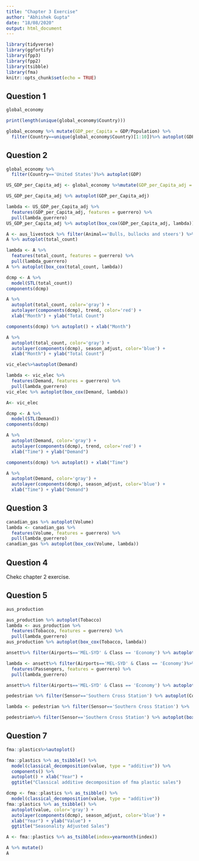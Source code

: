 ```yaml
---
title: "Chapter 3 Exercise"
author: "Abhishek Gupta"
date: "18/08/2020"
output: html_document
---
```


```r
library(tidyverse)
library(ggfortify)
library(fpp3)
library(fpp2)
library(tsibble)
library(fma)
knitr::opts_chunk$set(echo = TRUE)
```

## Question 1

```r
global_economy
```
```r
print(length(unique(global_economy$Country)))

global_economy %>% mutate(GDP_per_Capita = GDP/Population) %>%
  filter(Country==unique(global_economy$Country)[1:10])%>% autoplot(GDP_per_Capita)
```
## Question 2

```r
global_economy %>%
  filter(Country=='United States')%>% autoplot(GDP)
```
```r
US_GDP_per_Capita_adj <- global_economy %>%mutate(GDP_per_Capita_adj = GDP/(Population*CPI))%>%filter(Country=='United States')

US_GDP_per_Capita_adj %>% autoplot(GDP_per_Capita_adj)
```
```r
lambda <- US_GDP_per_Capita_adj %>%
  features(GDP_per_Capita_adj, features = guerrero) %>%
  pull(lambda_guerrero)
US_GDP_per_Capita_adj %>% autoplot(box_cox(GDP_per_Capita_adj, lambda))
```
```r
A <- aus_livestock %>% filter(Animal=='Bulls, bullocks and steers') %>% index_by(Month) %>% summarize(total_count=sum(Count))
A %>% autoplot(total_count)
```
```r
lambda <- A %>%
  features(total_count, features = guerrero) %>%
  pull(lambda_guerrero)
A %>% autoplot(box_cox(total_count, lambda))
```
```r
dcmp <- A %>%
  model(STL(total_count))
components(dcmp)
```
```r
A %>%
  autoplot(total_count, color='gray') +
  autolayer(components(dcmp), trend, color='red') +
  xlab("Month") + ylab("Total Count")
```
```r
components(dcmp) %>% autoplot() + xlab("Month")
```
```r
A %>%
  autoplot(total_count, color='gray') +
  autolayer(components(dcmp), season_adjust, color='blue') +
  xlab("Month") + ylab("Total Count")
```
```r
vic_elec%>%autoplot(Demand)
```
```r
lambda <- vic_elec %>%
  features(Demand, features = guerrero) %>%
  pull(lambda_guerrero)
vic_elec %>% autoplot(box_cox(Demand, lambda))

A<- vic_elec
```
```r
dcmp <- A %>%
  model(STL(Demand))
components(dcmp)
```

```r
A %>%
  autoplot(Demand, color='gray') +
  autolayer(components(dcmp), trend, color='red') +
  xlab("Time") + ylab("Demand")
```
```r
components(dcmp) %>% autoplot() + xlab("Time")
```

```r
A %>%
  autoplot(Demand, color='gray') +
  autolayer(components(dcmp), season_adjust, color='blue') +
  xlab("Time") + ylab("Demand")
```
## Question 3

```r
canadian_gas %>% autoplot(Volume)
lambda <- canadian_gas %>%
  features(Volume, features = guerrero) %>%
  pull(lambda_guerrero)
canadian_gas %>% autoplot(box_cox(Volume, lambda))
```

## Question 4

Chekc chapter 2 exercise.

## Question 5

```r
aus_production

aus_production %>% autoplot(Tobacco)
lambda <- aus_production %>%
  features(Tobacco, features = guerrero) %>%
  pull(lambda_guerrero)
aus_production %>% autoplot(box_cox(Tobacco, lambda))
```
```r
ansett%>% filter(Airports=='MEL-SYD' & Class == 'Economy') %>% autoplot(Passengers)

lambda <- ansett%>% filter(Airports=='MEL-SYD' & Class == 'Economy')%>%
  features(Passengers, features = guerrero) %>%
  pull(lambda_guerrero)

ansett%>% filter(Airports=='MEL-SYD' & Class == 'Economy') %>% autoplot(box_cox(Passengers, lambda))
```

```r
pedestrian %>% filter(Sensor=='Southern Cross Station') %>% autoplot(Count)

lambda <- pedestrian %>% filter(Sensor=='Southern Cross Station') %>%   features(Count, features = guerrero) %>% pull(lambda_guerrero)

pedestrian%>% filter(Sensor=='Southern Cross Station') %>% autoplot(box_cox(Count, lambda))
```
## Question 7
```r
fma::plastics%>%autoplot()
```
```r
fma::plastics %>% as_tsibble() %>%
  model(classical_decomposition(value, type = "additive")) %>%
  components() %>%
  autoplot() + xlab("Year") +
  ggtitle("Classical additive decomposition of fma plastic sales")
```
```r
dcmp <- fma::plastics %>% as_tsibble() %>%
  model(classical_decomposition(value, type = "additive"))
fma::plastics %>% as_tsibble() %>%
  autoplot(value, color='gray') +
  autolayer(components(dcmp), season_adjust, color='blue') +
  xlab("Year") + ylab("Value") +
  ggtitle("Seasonality Adjusted Sales")
```
```r
A <- fma::plastics %>% as_tsibble(index=yearmonth(index))

A %>% mutate()
A
```



